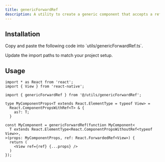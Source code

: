 ```yaml
---
title: genericForwardRef
description: A utility to create a generic component that accepts a ref
---
```



## Installation

<Steps>
<Step>
Copy and paste the following code into `utils/genericForwardRef.ts`.
<DynamicCodeBlock lang="ts" code={readUtilFile('genericForwardRef')} />
</Step>

<Step>Update the import paths to match your project setup.</Step>
</Steps>

## Usage

```tsx title="MyComponent.tsx"
import * as React from 'react';
import { View } from 'react-native';

import { genericForwardRef } from '@/utils/genericForwardRef';

type MyComponentProps<T extends React.ElementType = typeof View> =
  React.ComponentPropsWithRef<T> & {
    as?: T;
  }

const MyComponent = genericForwardRef(function MyComponent<
  T extends React.ElementType<React.ComponentPropsWithoutRef<typeof View>>,
>(props: MyComponentProps, ref: React.ForwardedRef<View>) {
  return (
    <View ref={ref} {...props} />
  )
});
```